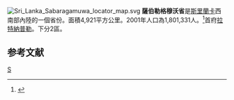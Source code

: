 [[File:Sri_Lanka_Sabaragamuwa_locator_map.svg|right]]
'''薩伯勒格穆沃省'''是[[斯里蘭卡|斯里蘭卡]]西南部內陸的一個省份。面積4,921平方公里。2001年人口為1,801,331人。<ref>{{Cite web |url=http://www.statistics.gov.lk/PopHouSat/PDF/Population/p9p2%20Population%20by%20district%20,%20sex,%20sex%20ratio%20and%20population%20density.pdf |title=2001年人口普查 |accessdate=2008-04-26 |archive-date=2012-05-17 |archive-url=https://www.webcitation.org/67j70arpb?url=http://www.statistics.gov.lk/PopHouSat/PDF/Population/p9p2%20Population%20by%20district%20%2C%20sex%2C%20sex%20ratio%20and%20population%20density.pdf |dead-url=no }}</ref>首府[[拉特納普勒|拉特納普勒]]。下分2區。

==参考文献==
{{reflist}}
{{斯里蘭卡省份}}
[[Category:斯里蘭卡省份|S]]